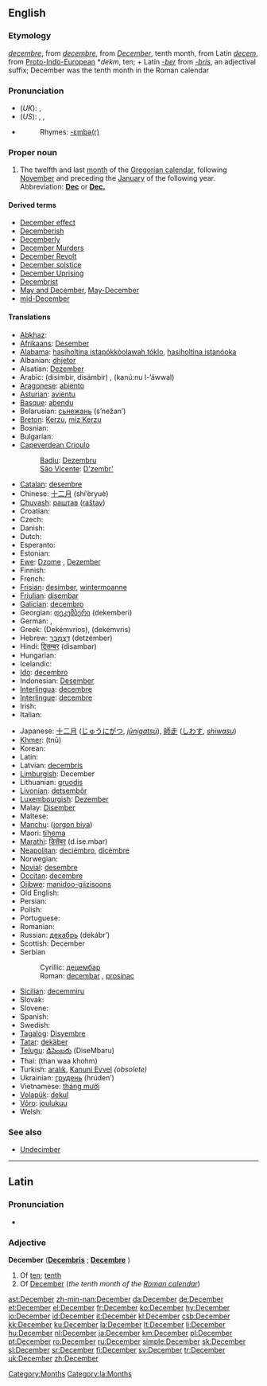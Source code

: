 {{see|december}}
==English==

===Etymology===
{{ME.}} ''[[decembre#Middle English|decembre]]'', from {{OF.}} ''[[decembre#Old French|decembre]]'', from {{L.}} ''[[December#Latin|December]]'', tenth month, from Latin ''[[decem]]'', from [[Proto-Indo-European]] *''dekm'', ten; + Latin ''[[-ber]]'' from ''[[-bris]]'', an adjectival suffix; December was the tenth month in the Roman calendar

===Pronunciation===
* (''UK''): {{IPA|/dɪˈsɛmbə/}}, {{SAMPA|/dI"sEmb@/}}
* (''US''): {{AHD|dĭ-sĕmʹbər}}, {{IPA|/dɪˈsɛmbɚ/}}, {{SAMPA|/dI"sEmb@`/}}
* {{audio|en-us-December.ogg|Audio (US)}}
*: Rhymes: [[Rhymes:English:-ɛmbə(r)|-ɛmbə(r)]]

===Proper noun===
{{en-proper noun|s|-}}

# The twelfth and last [[month]] of the [[Gregorian calendar]], following [[November]] and preceding the [[January]] of the following year. Abbreviation: '''[[Dec]]''' or '''[[Dec.]]'''

====Derived terms====
* [[December effect]]
* [[Decemberish]]
* [[Decemberly]]
* [[w:Decembermoorden|December Murders]]
* [[w:December Revolt|December Revolt]]
* [[December solstice]]
* [[w:December Revolt|December Uprising]]
* [[Decembrist]]
* [[May and December]], [[May-December]]
* [[mid-December]]

====Translations====
{{trans-top|twelfth month of the Gregorian calendar}}
* [[Abkhaz]]: {{RUchar|[[ҧхынҷкәын]]}} {{IPAchar|(ṗĥənč̤kwən)}}
* [[Afrikaans]]: [[Desember]]
* [[Alabama]]: [[hasiholtina istapókkòolawah tóklo]], [[hasiholtina istanóoka]]
* Albanian: [[dhjetor]]
* Alsatian: [[Dezember]] {{m}}
* Arabic: {{ARchar|[[ديسمبر|دِيسمْبِر]]}} (disímbir, disámbir) {{m}}, {{ARchar|[[كانون الاول|کانونُ الأوّلُ]]}} (kanú:nu l-’áwwal) {{m}}
* [[Aragonese]]: [[abiento]] {{m}}
* [[Asturian]]: [[avientu]] {{m}}
* [[Basque]]: [[abendu]]
* Belarusian: [[сьнежань]] (s’nežan’)
* [[Breton]]: [[Kerzu]], [[miz Kerzu]]
* Bosnian: {{t-|bs|decembar|m}}
* Bulgarian: {{t+|bg|декември|m|tr=dekémvri|sc=Cyrl}}
* [[Capeverdean Crioulo]]
*: [[Badiu]]: [[Dezembru]] {{m}}
*: [[São Vicente]]: [[D'zembr']] {{m}}
* [[Catalan]]: [[desembre]] {{m}}
* Chinese: [[十二月]] (shí’èryuè)
* [[Chuvash]]: [[раштав]] ([[raštav]])
* Croatian: {{t-|hr|prosinac|m}}
* Czech: {{t-|cs|prosinec|m}}
* Danish: {{t+|da|december}}
* Dutch: {{t+|nl|december|m}}
* Esperanto: {{t-|eo|decembro|xs=Esperanto}}
* Estonian: {{t+|et|detsember}}
* [[Ewe]]: [[Dzome]] {{n}}, [[Dezember]] {{n}}
* Finnish: {{t+|fi|joulukuu}}
* French: {{t+|fr|décembre|m}}
* [[Frisian]]: [[desimber]], [[wintermoanne]]
* [[Friulian]]: [[disembar]] {{m}}
* [[Galician]]: [[decembro]] {{m}}
* Georgian: [[დეკემბერი]] (dekemberi)
* German: {{t+|de|Dezember|m}}, {{t+|de|Julmond|m}}
* Greek: {{t|el|Δεκέμβριος|m|sc=Grek}} (Dekémvrios), {{t|el|Δεκέμβρης|m|sc=Grek}} (dekémvris)
* Hebrew: [[דצמבר|דֶּצֶמְבֶּר]] (detzémber)
* Hindi: [[दिसम्बर]] (disambar)
* Hungarian: {{t+|hu|december}}
* Icelandic: {{t+|is|desember|m}}
* [[Ido]]: [[decembro]]
* Indonesian: [[Desember]]
* [[Interlingua]]: [[decembre]]
* [[Interlingue]]: [[decembre]]
* Irish: {{t-|ga|Nollaig|xs=Irish}}
* Italian: {{t+|it|dicembre|m}}
{{trans-mid}}
* Japanese: [[十二月]] ([[じゅうにがつ]], ''[[jūnigatsú]]''), [[師走]] ([[しわす]], ''[[shiwasu]]'')
* [[Khmer]]: {{KMchar|[[ធ្នូ]]}} (tnū)
* Korean: {{t+|ko|십이월|sibiwol|sc=KOchar}}
* Latin: {{t+|la|December|m}}
* Latvian: [[decembris]] {{m}}
* [[Limburgish]]: December {{m}}
* Lithuanian: [[gruodis]] {{m}}
* [[Livonian]]: [[detsembõr]]
* [[Luxembourgish]]: [[Dezember]] {{m}}
* Malay: [[Disember]]
* Maltese: {{t|mt|Diċembru|xs=Maltese}}
* [[Manchu]]: ([[jorgon biya]])
* Maori: [[tïhema]]
* [[Marathi]]: [[डिसेंबर]] (d.ise.mbar)
* [[Neapolitan]]: [[deciémbro]], [[dicèmbre]]
* Norwegian: {{t+|no|desember}}
* [[Novial]]: [[desembre]]
* [[Occitan]]: [[decembre]] {{m}}
* [[Ojibwe]]: [[manidoo-giizisoons]]
* Old English: {{t-|ang|ærra geola|m|alt=ǣrra ġēola|xs=Old English}}
* Persian: {{t-|fa|دسامبر|tr=desâmbr|sc=FAchar|xs=Persian}}
* Polish: {{t+|pl|grudzień|m}}
* Portuguese: {{t+|pt|dezembro|m}}
* Romanian: {{t+|ro|decembrie}}
* Russian: [[декабрь]] (dekábr’) {{m}}
* Scottish: December
* Serbian
*: Cyrillic: [[децембар#Serbian|децембар]] {{m}}
*: Roman: [[decembar#Serbian|decembar]] {{m}}, [[prosinac]] {{m}}
* [[Sicilian]]: [[decemmiru]] {{m}}
* Slovak: {{t+|sk|december|m}}
* Slovene: {{t+|sl|december|m}}
* Spanish: {{t+|es|diciembre|m}}
* Swedish: {{t+|sv|december}}
* [[Tagalog]]: [[Disyembre]]
* [[Tatar]]: [[dekäber]]
* [[Telugu]]: [[డిసెంబరు]] (DiseMbaru)
* Thai: {{THchar|[[ธันวาคม]]}} (than waa khohm)
* Turkish: [[aralık]], [[Kanuni Evvel]] ''(obsolete)''
* Ukrainian: [[грудень]] (hrúden’)
* Vietnamese: [[tháng mười]]
* [[Volapük]]: [[dekul]]
* [[Võro]]: [[joulukuu]]
* Welsh: {{t-|cy|Rhagfyr|m|xs=Welsh}}
{{trans-bottom}}

===See also===
* [[Undecimber]]<!--see Wikipedia article-->

----

==Latin==

===Pronunciation===
* {{IPA|/dɛˈkɛːm.bɛr/}}

===Adjective===
'''December''' {{m}} ('''[[Decembris]]''' {{f}}; '''[[Decembre]]''' {{n}})

# Of [[ten]]; [[tenth]]
# Of [[#English|December]] (''the tenth month of the [[w:Roman calendar|Roman calendar]]'')

[[Category:Months]]
[[Category:la:Months]]

[[ast:December]]
[[zh-min-nan:December]]
[[da:December]]
[[de:December]]
[[et:December]]
[[el:December]]
[[fr:December]]
[[ko:December]]
[[hy:December]]
[[io:December]]
[[id:December]]
[[it:December]]
[[kl:December]]
[[csb:December]]
[[kk:December]]
[[ku:December]]
[[la:December]]
[[lt:December]]
[[li:December]]
[[hu:December]]
[[nl:December]]
[[ja:December]]
[[km:December]]
[[pl:December]]
[[pt:December]]
[[ro:December]]
[[ru:December]]
[[simple:December]]
[[sk:December]]
[[sl:December]]
[[sr:December]]
[[fi:December]]
[[sv:December]]
[[tr:December]]
[[uk:December]]
[[zh:December]]